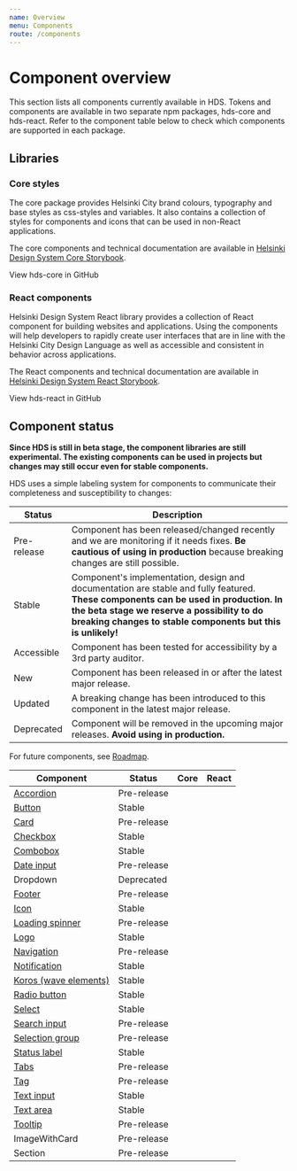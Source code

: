 ```yaml
---
name: Overview
menu: Components
route: /components
---
```





# Component overview

<LargeParagraph>
    This section lists all components currently available in HDS. Tokens and components are available in two separate npm packages, hds-core and hds-react. Refer to the component table below to check which components are supported in each package. 
</LargeParagraph>

## Libraries

### Core styles

The core package provides Helsinki City brand colours, typography and base styles as css-styles and variables. It also contains a collection of styles for components and icons that can be used in non-React applications.

The core components and technical documentation are available in [Helsinki Design System Core Storybook](/storybook/core).

<Link href="https://github.com/City-of-Helsinki/helsinki-design-system/tree/master/packages/core" external>View hds-core in GitHub</Link>

### React components

Helsinki Design System React library provides a collection of React component for building websites and applications. Using the components will help developers to rapidly create user interfaces that are in line with the Helsinki City Design Language as well as accessible and consistent in behavior across applications.

The React components and technical documentation are available in [Helsinki Design System React Storybook](/storybook/react).

<Link href="https://github.com/City-of-Helsinki/helsinki-design-system/tree/master/packages/react" external>View hds-react in GitHub</Link>

## Component status

**Since HDS is still in beta stage, the component libraries are still experimental. The existing components can be used in projects but changes may still occur even for stable components.**

HDS uses a simple labeling system for components to communicate their completeness and susceptibility to changes:

Status                                               | Description
-----------------------------------------------------|--------------
<StatusLabel type="alert">Pre-release</StatusLabel>  | Component has been released/changed recently and we are monitoring if it needs fixes. **Be cautious of using in production** because breaking changes are still possible.
<StatusLabel type="info">Stable</StatusLabel>        | Component's implementation, design and documentation are stable and fully featured. **These components can be used in production.** **In the beta stage we reserve a possibility to do breaking changes to stable components but this is unlikely!** 
<StatusLabel type="success">Accessible</StatusLabel> | Component has been tested for accessibility by a 3rd party auditor.
<StatusLabel>New</StatusLabel>                       | Component has been released in or after the latest major release.
<StatusLabel type="error">Updated</StatusLabel>      | A breaking change has been introduced to this component in the latest major release.
<StatusLabel type="error">Deprecated</StatusLabel>   | Component will be removed in the upcoming major releases. **Avoid using in production.**

For future components, see [Roadmap](/about/roadmap).

Component                                                        | Status                                               | Core                                                                          | React
-----------------------------------------------------------------|------------------------------------------------------|-------------------------------------------------------------------------------|----------------------------------------------------------------------
[Accordion](/components/accordion)                               | <StatusLabel type="alert">Pre-release</StatusLabel>  |                                                                               | [<IconCheck/>](/storybook/react/?path=/story/components-accordion--default)
[Button](/components/button)                                     | <StatusLabel type="info">Stable</StatusLabel>        | [<IconCheck/>](/storybook/core/?path=/story/components-button--primary)       | [<IconCheck/>](/storybook/react/?path=/story/components-button--primary)
[Card](/components/card)                                         | <StatusLabel type="alert">Pre-release</StatusLabel>  | [<IconCheck/>](/storybook/core/?path=/story/components-card--empty)           | [<IconCheck/>](/storybook/react/?path=/story/components-card--empty)
[Checkbox](/components/checkbox)                                 | <StatusLabel type="info">Stable</StatusLabel>        | [<IconCheck/>](/storybook/core/?path=/story/components-checkbox--default)     | [<IconCheck/>](/storybook/react/?path=/story/components-checkbox--default)
[Combobox](/components/dropdown)                                 | <StatusLabel type="info">Stable</StatusLabel>        |                                                                               | [<IconCheck/>](/storybook/react/?path=/story/components-dropdowns-combobox--default)
[Date input](/components/date-input)                             | <StatusLabel type="alert">Pre-release</StatusLabel>  |                                                                               | [<IconCheck/>](/storybook/react/?path=/story/components-dateinput--default)
Dropdown                                                         | <StatusLabel type="error">Deprecated</StatusLabel>   |                                                                               |
[Footer](/components/footer)                                     | <StatusLabel type="alert">Pre-release</StatusLabel>  |                                                                               | [<IconCheck/>](/storybook/react/?path=/story/components-footer--default)
[Icon](/components/icons)                                        | <StatusLabel type="info">Stable</StatusLabel>        | [<IconCheck/>](/storybook/core/?path=/story/icons-icons--discord)             | [<IconCheck/>](/storybook/react/?path=/story/icons-some--icondiscord)
[Loading spinner](/components/spinner)                           | <StatusLabel type="alert">Pre-release</StatusLabel>  | [<IconCheck/>](/storybook/core/?path=/story/components-loading-spinner--default) | [<IconCheck/>](/storybook/react/?path=/story/components-loadingspinner--default)
[Logo](/components/logo)                                         | <StatusLabel type="info">Stable</StatusLabel>        |                                                                               | [<IconCheck/>](/storybook/react/?path=/story/components-logo--playground)
[Navigation](/components/navigation)                             | <StatusLabel type="alert">Pre-release</StatusLabel>  |                                                                               | [<IconCheck/>](/storybook/react/?path=/story/components-navigation)
[Notification](/components/notification)                         | <StatusLabel type="info">Stable</StatusLabel>        | [<IconCheck/>](/storybook/core/?path=/story/components-notification--default) | [<IconCheck/>](/storybook/react/?path=/story/components-notification--default)
[Koros (wave elements)](/components/koros)                       | <StatusLabel type="info">Stable</StatusLabel>        | [<IconCheck/>](/storybook/core/?path=/story/components-koros--basic)          | [<IconCheck/>](/storybook/react/?path=/story/components-koros--basic)
[Radio button](/components/radio-button)                         | <StatusLabel type="info">Stable</StatusLabel>        | [<IconCheck/>](/storybook/core/?path=/story/components-radio-button--default) | [<IconCheck/>](/storybook/react/?path=/story/components-radiobutton--default)
[Select](/components/dropdown)                                   | <StatusLabel type="info">Stable</StatusLabel>        |                                                                               | [<IconCheck/>](/storybook/react/?path=/story/components-dropdowns-select--default)
[Search input](/components/search-input)                         | <StatusLabel type="alert">Pre-release</StatusLabel>  |                                                                               | [<IconCheck/>](/storybook/react/?path=/story/components-searchinput--default)
[Selection group](/components/selection-group)                   | <StatusLabel type="alert">Pre-release</StatusLabel>  | [<IconCheck/>](/storybook/core/?path=/story/components-selection-group--default) | [<IconCheck/>](/storybook/react/?path=/story/components-selectiongroup--default)
[Status label](/components/status-label)                         | <StatusLabel type="info">Stable</StatusLabel>        | [<IconCheck/>](/storybook/core/?path=/story/components-status-label--default) | [<IconCheck/>](/storybook/react/?path=/story/components-status-label)
[Tabs](/components/tabs)                                         | <StatusLabel type="alert">Pre-release</StatusLabel>  |                                                                               | [<IconCheck/>](/storybook/react/?path=/story/components-tabs--default)
[Tag](/components/tag)                                           | <StatusLabel type="alert">Pre-release</StatusLabel>  | [<IconCheck/>](/storybook/core/?path=/story/components-tag--default)          | [<IconCheck/>](/storybook/react/?path=/story/components-tag--default)
[Text input](/components/text-field)                             | <StatusLabel type="info">Stable</StatusLabel>        | [<IconCheck/>](/storybook/core/?path=/story/components-textinput--default)    | [<IconCheck/>](/storybook/react/?path=/story/components-textinput--default)
[Text area](/components/text-field#text-area)                    | <StatusLabel type="info">Stable</StatusLabel>        | [<IconCheck/>](/storybook/core/?path=/story/components-text-input--default)   | [<IconCheck/>](/storybook/react/?path=/story/components-textarea--default)
[Tooltip](/components/tooltip)                                   | <StatusLabel type="alert">Pre-release</StatusLabel>  |                                                                               | [<IconCheck/>](/storybook/react/?path=/story/components-tooltip--default)
ImageWithCard                                                    | <StatusLabel type="alert">Pre-release</StatusLabel>  |                                                                               | [<IconCheck/>](/storybook/react/?path=/story/components-imagewithcard--default)
Section                                                          | <StatusLabel type="alert">Pre-release</StatusLabel>  |                                                                               | [<IconCheck/>](/storybook/react/?path=/story/components-section--with-koros)
